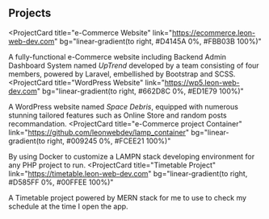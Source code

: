 ## Projects

<ProjectCard
  title="e-Commerce Website"
  link="https://ecommerce.leon-web-dev.com"
  bg="linear-gradient(to right, #D4145A 0%, #FBB03B 100%)"
>
  A fully-functional e-Commerce website including Backend Admin Dashboard System named _UpTrend_ developed by a team consisting of four members, powered by Laravel, embellished by Bootstrap and SCSS.
</ProjectCard>
<ProjectCard
  title="WordPress Website"
  link="https://wp5.leon-web-dev.com"
  bg="linear-gradient(to right, #662D8C 0%, #ED1E79 100%)"
>
  A WordPress website named _Space Debris_, equipped with numerous stunning tailored features such as Online Store and random posts recommandation.
</ProjectCard>
<ProjectCard
  title="e-Commerce project Container"
  link="https://github.com/leonwebdev/lamp_container"
  bg="linear-gradient(to right, #009245 0%, #FCEE21 100%)"
>
  By using Docker to customize a LAMPN stack developing environment for any PHP project to run.
</ProjectCard>
<ProjectCard
  title="Timetable Project"
  link="https://timetable.leon-web-dev.com"
  bg="linear-gradient(to right, #D585FF 0%, #00FFEE 100%)"
>
  A Timetable project powered by MERN stack for me to use to check my schedule at the time I open the app.
</ProjectCard>